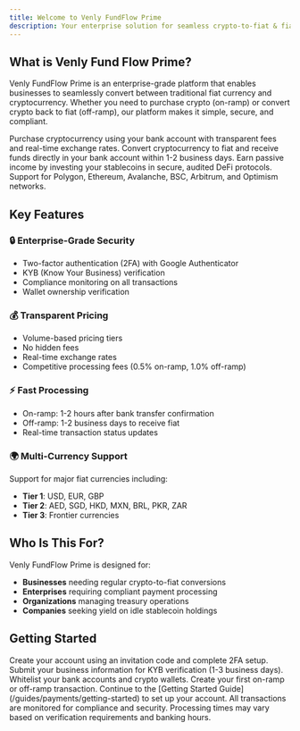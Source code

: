 ```yaml
---
title: Welcome to Venly FundFlow Prime
description: Your enterprise solution for seamless crypto-to-fiat & fiat-to-crypto conversions
---
```


## What is Venly Fund Flow Prime?

Venly FundFlow Prime is an enterprise-grade platform that enables businesses to seamlessly convert between traditional fiat currency and cryptocurrency. Whether you need to purchase crypto (on-ramp) or convert crypto back to fiat (off-ramp), our platform makes it simple, secure, and compliant.

<CardGroup cols={2}>
  <Card title="On-Ramp Transactions" icon="arrow-up">
    Purchase cryptocurrency using your bank account with transparent fees and real-time exchange rates.
  </Card>
  <Card title="Off-Ramp Transactions" icon="arrow-down">
    Convert cryptocurrency to fiat and receive funds directly in your bank account within 1-2 business days.
  </Card>
  <Card title="Yield Opportunities" icon="chart-line">
    Earn passive income by investing your stablecoins in secure, audited DeFi protocols.
  </Card>
  <Card title="Multi-Chain Support" icon="link">
    Support for Polygon, Ethereum, Avalanche, BSC, Arbitrum, and Optimism networks.
  </Card>
</CardGroup>

## Key Features

### 🔒 Enterprise-Grade Security
- Two-factor authentication (2FA) with Google Authenticator
- KYB (Know Your Business) verification
- Compliance monitoring on all transactions
- Wallet ownership verification

### 💰 Transparent Pricing
- Volume-based pricing tiers
- No hidden fees
- Real-time exchange rates
- Competitive processing fees (0.5% on-ramp, 1.0% off-ramp)

### ⚡ Fast Processing
- On-ramp: 1-2 hours after bank transfer confirmation
- Off-ramp: 1-2 business days to receive fiat
- Real-time transaction status updates

### 🌍 Multi-Currency Support
Support for major fiat currencies including:
- **Tier 1**: USD, EUR, GBP
- **Tier 2**: AED, SGD, HKD, MXN, BRL, PKR, ZAR
- **Tier 3**: Frontier currencies

## Who Is This For?

Venly FundFlow Prime is designed for:

- **Businesses** needing regular crypto-to-fiat conversions
- **Enterprises** requiring compliant payment processing
- **Organizations** managing treasury operations
- **Companies** seeking yield on idle stablecoin holdings

## Getting Started

<Steps>
  <Step title="Register Your Account">
    Create your account using an invitation code and complete 2FA setup.
  </Step>
  <Step title="Complete Business Verification">
    Submit your business information for KYB verification (1-3 business days).
  </Step>
  <Step title="Add Accounts">
    Whitelist your bank accounts and crypto wallets.
  </Step>
  <Step title="Start Transacting">
    Create your first on-ramp or off-ramp transaction.
  </Step>
</Steps>

<Card title="Ready to get started?" icon="rocket">
  Continue to the [Getting Started Guide](/guides/payments/getting-started) to set up your account.
</Card>


<Note>
  All transactions are monitored for compliance and security. Processing times may vary based on verification requirements and banking hours.
</Note>
